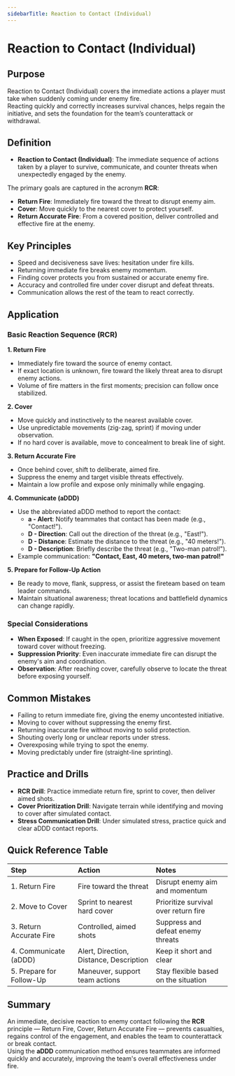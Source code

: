 ```yaml
---
sidebarTitle: Reaction to Contact (Individual)
---
```


# Reaction to Contact (Individual)

## Purpose

Reaction to Contact (Individual) covers the immediate actions a player must take when suddenly coming under enemy fire.  
Reacting quickly and correctly increases survival chances, helps regain the initiative, and sets the foundation for the team’s counterattack or withdrawal.

## Definition

- **Reaction to Contact (Individual)**: The immediate sequence of actions taken by a player to survive, communicate, and counter threats when unexpectedly engaged by the enemy.

The primary goals are captured in the acronym **RCR**:

- **Return Fire**: Immediately fire toward the threat to disrupt enemy aim.
- **Cover**: Move quickly to the nearest cover to protect yourself.
- **Return Accurate Fire**: From a covered position, deliver controlled and effective fire at the enemy.

## Key Principles

- Speed and decisiveness save lives: hesitation under fire kills.
- Returning immediate fire breaks enemy momentum.
- Finding cover protects you from sustained or accurate enemy fire.
- Accuracy and controlled fire under cover disrupt and defeat threats.
- Communication allows the rest of the team to react correctly.

## Application

### Basic Reaction Sequence (RCR)

**1. Return Fire**

- Immediately fire toward the source of enemy contact.
- If exact location is unknown, fire toward the likely threat area to disrupt enemy actions.
- Volume of fire matters in the first moments; precision can follow once stabilized.

**2. Cover**

- Move quickly and instinctively to the nearest available cover.
- Use unpredictable movements (zig-zag, sprint) if moving under observation.
- If no hard cover is available, move to concealment to break line of sight.

**3. Return Accurate Fire**

- Once behind cover, shift to deliberate, aimed fire.
- Suppress the enemy and target visible threats effectively.
- Maintain a low profile and expose only minimally while engaging.

**4. Communicate (aDDD)**

- Use the abbreviated aDDD method to report the contact:
  - **a - Alert**: Notify teammates that contact has been made (e.g., "Contact!").
  - **D - Direction**: Call out the direction of the threat (e.g., "East!").
  - **D - Distance**: Estimate the distance to the threat (e.g., "40 meters!").
  - **D - Description**: Briefly describe the threat (e.g., "Two-man patrol!").
- Example communication: **"Contact, East, 40 meters, two-man patrol!"**

**5. Prepare for Follow-Up Action**

- Be ready to move, flank, suppress, or assist the fireteam based on team leader commands.
- Maintain situational awareness; threat locations and battlefield dynamics can change rapidly.

### Special Considerations

- **When Exposed**: If caught in the open, prioritize aggressive movement toward cover without freezing.
- **Suppression Priority**: Even inaccurate immediate fire can disrupt the enemy's aim and coordination.
- **Observation**: After reaching cover, carefully observe to locate the threat before exposing yourself.

## Common Mistakes

- Failing to return immediate fire, giving the enemy uncontested initiative.
- Moving to cover without suppressing the enemy first.
- Returning inaccurate fire without moving to solid protection.
- Shouting overly long or unclear reports under stress.
- Overexposing while trying to spot the enemy.
- Moving predictably under fire (straight-line sprinting).

## Practice and Drills

- **RCR Drill**: Practice immediate return fire, sprint to cover, then deliver aimed shots.
- **Cover Prioritization Drill**: Navigate terrain while identifying and moving to cover after simulated contact.
- **Stress Communication Drill**: Under simulated stress, practice quick and clear aDDD contact reports.

## Quick Reference Table

| Step                     | Action                                  | Notes                                |
| :----------------------- | :-------------------------------------- | :----------------------------------- |
| 1. Return Fire           | Fire toward the threat                  | Disrupt enemy aim and momentum       |
| 2. Move to Cover         | Sprint to nearest hard cover            | Prioritize survival over return fire |
| 3. Return Accurate Fire  | Controlled, aimed shots                 | Suppress and defeat enemy threats    |
| 4. Communicate (aDDD)    | Alert, Direction, Distance, Description | Keep it short and clear              |
| 5. Prepare for Follow-Up | Maneuver, support team actions          | Stay flexible based on the situation |

## Summary

An immediate, decisive reaction to enemy contact following the **RCR** principle — Return Fire, Cover, Return Accurate Fire — prevents casualties, regains control of the engagement, and enables the team to counterattack or break contact.  
Using the **aDDD** communication method ensures teammates are informed quickly and accurately, improving the team's overall effectiveness under fire.
